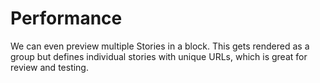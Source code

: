 
<Meta title="Overview/Performance" />

# Performance

We can even preview multiple Stories in a block. This
gets rendered as a group but defines individual stories
with unique URLs, which is great for review and testing.
